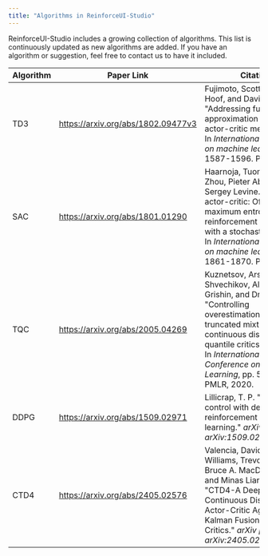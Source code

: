 ```yaml
---
title: "Algorithms in ReinforceUI-Studio"
---
```


ReinforceUI-Studio includes a growing collection of algorithms. This list is continuously updated as new algorithms are added. If you have an algorithm or suggestion, feel free to contact us to have it included.


| **Algorithm** | Paper Link                         | Citation                                                                                                                                                                                                                                                          |
| ------------- | ---------------------------------- | ----------------------------------------------------------------------------------------------------------------------------------------------------------------------------------------------------------------------------------------------------------------- |
| TD3           | https://arxiv.org/abs/1802.09477v3 | Fujimoto, Scott, Herke Hoof, and David Meger. "Addressing function approximation error in actor-critic methods." In *International conference on machine learning*, pp. 1587-1596. PMLR, 2018.                                                                    |
| SAC           | https://arxiv.org/abs/1801.01290 | Haarnoja, Tuomas, Aurick Zhou, Pieter Abbeel, and Sergey Levine. "Soft actor-critic: Off-policy maximum entropy deep reinforcement learning with a stochastic actor." In *International conference on machine learning*, pp. 1861-1870. PMLR, 2018.               |
| TQC           | https://arxiv.org/abs/2005.04269   | Kuznetsov, Arsenii, Pavel Shvechikov, Alexander Grishin, and Dmitry Vetrov. "Controlling overestimation bias with truncated mixture of continuous distributional quantile critics." In *International Conference on Machine Learning*, pp. 5556-5566. PMLR, 2020. |
| DDPG          | https://arxiv.org/abs/1509.02971   | Lillicrap, T. P. "Continuous control with deep reinforcement learning." *arXiv preprint arXiv:1509.02971* (2015).                                                                                                                                                 |
| CTD4          | https://arxiv.org/abs/2405.02576   | Valencia, David, Henry Williams, Trevor Gee, Bruce A. MacDonaland, and Minas Liarokapis. "CTD4-A Deep Continuous Distributional Actor-Critic Agent with a Kalman Fusion of Multiple Critics." *arXiv preprint arXiv:2405.02576* (2024).                           |
